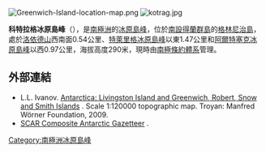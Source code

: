 [[Image:Greenwich-Island-location-map.png|thumb]]
[[Image:kotrag.jpg|thumb]]

{{coord|62|29|37.3|S|59|53|50|W|display=title}}

'''科特拉格冰原島峰'''（{{lang-en|Kotrag Nunatak}}），是[[南極洲|南極洲]]的[[冰原島峰|冰原島峰]]，位於[[南設得蘭群島|南設得蘭群島]]的[[格林尼治島|格林尼治島]]，處於[[洛依德山|洛依德山]]西南面0.54公里、[[特萊里格冰原島峰|特萊里格冰原島峰]]以東1.47公里和[[阿爾特塞克冰原島峰|阿爾特塞克冰原島峰]]以西0.97公里，海拔高度290米，現時由[[南極條約體系|南極條約體系]]管理。

==外部連結==
* L.L. Ivanov. [http://apcbg.org/image023.jpg Antarctica: Livingston Island and Greenwich, Robert, Snow and Smith Islands] {{Wayback|url=http://apcbg.org/image023.jpg |date=20080424075823 }}. Scale 1:120000 topographic map.  Troyan: Manfred Wörner Foundation, 2009.
* [http://data.aad.gov.au/aadc/gaz/scar/ SCAR Composite Antarctic Gazetteer] {{WebCite|url=https://www.webcitation.org/5ug2CfC7m?url=http://data.aad.gov.au/aadc/gaz/scar/ |date=20101202140255 |dateformat=iso }}.

{{Antarctica-geo-stub}}
[[Category:南極洲冰原島峰|Category:南極洲冰原島峰]]